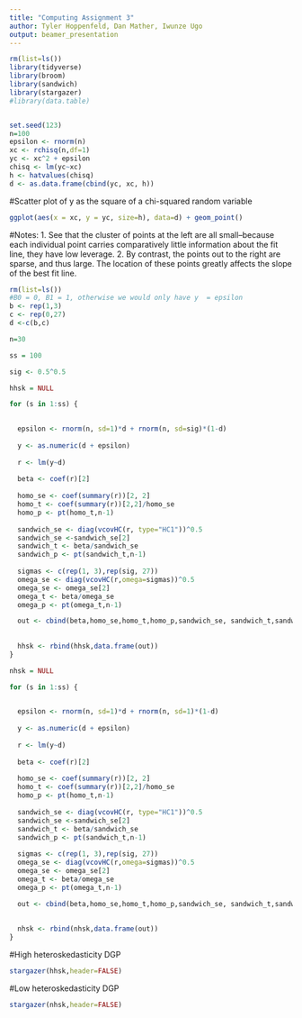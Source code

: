 ```yaml
---
title: "Computing Assignment 3"
author: Tyler Hoppenfeld, Dan Mather, Iwunze Ugo
output: beamer_presentation
---
```

```r

rm(list=ls())
library(tidyverse)
library(broom)
library(sandwich)
library(stargazer)
#library(data.table)


set.seed(123)
n=100
epsilon <- rnorm(n)
xc <- rchisq(n,df=1)
yc <- xc^2 + epsilon
chisq <- lm(yc~xc)
h <- hatvalues(chisq)
d <- as.data.frame(cbind(yc, xc, h))
```

#Scatter plot of y as the square of a chi-squared random variable
```r
ggplot(aes(x = xc, y = yc, size=h), data=d) + geom_point()

```

#Notes:
1. See that the cluster of points at the left are all small--because each individual point carries comparatively little information about the fit line, they have low leverage.
2. By contrast, the points out to the right are sparse, and thus large. The location of these points greatly affects the slope of the best fit line.

```r
rm(list=ls())
#B0 = 0, B1 = 1, otherwise we would only have y  = epsilon
b <- rep(1,3)
c <- rep(0,27)
d <-c(b,c)

n=30

ss = 100

sig <- 0.5^0.5

hhsk = NULL

for (s in 1:ss) {

  
  epsilon <- rnorm(n, sd=1)*d + rnorm(n, sd=sig)*(1-d) 
  
  y <- as.numeric(d + epsilon)
  
  r <- lm(y~d)
  
  beta <- coef(r)[2]
  
  homo_se <- coef(summary(r))[2, 2]
  homo_t <- coef(summary(r))[2,2]/homo_se
  homo_p <- pt(homo_t,n-1)
  
  sandwich_se <- diag(vcovHC(r, type="HC1"))^0.5
  sandwich_se <-sandwich_se[2]
  sandwich_t <- beta/sandwich_se
  sandwich_p <- pt(sandwich_t,n-1)
  
  sigmas <- c(rep(1, 3),rep(sig, 27))
  omega_se <- diag(vcovHC(r,omega=sigmas))^0.5
  omega_se <- omega_se[2]
  omega_t <- beta/omega_se
  omega_p <- pt(omega_t,n-1)

  out <- cbind(beta,homo_se,homo_t,homo_p,sandwich_se, sandwich_t,sandwich_p,omega_se,omega_t,omega_p)
  
  
  hhsk <- rbind(hhsk,data.frame(out))
}

nhsk = NULL

for (s in 1:ss) {

  
  epsilon <- rnorm(n, sd=1)*d + rnorm(n, sd=1)*(1-d) 
  
  y <- as.numeric(d + epsilon)
  
  r <- lm(y~d)
  
  beta <- coef(r)[2]
  
  homo_se <- coef(summary(r))[2, 2]
  homo_t <- coef(summary(r))[2,2]/homo_se
  homo_p <- pt(homo_t,n-1)
  
  sandwich_se <- diag(vcovHC(r, type="HC1"))^0.5
  sandwich_se <-sandwich_se[2]
  sandwich_t <- beta/sandwich_se
  sandwich_p <- pt(sandwich_t,n-1)
  
  sigmas <- c(rep(1, 3),rep(sig, 27))
  omega_se <- diag(vcovHC(r,omega=sigmas))^0.5
  omega_se <- omega_se[2]
  omega_t <- beta/omega_se
  omega_p <- pt(omega_t,n-1)

  out <- cbind(beta,homo_se,homo_t,homo_p,sandwich_se, sandwich_t,sandwich_p,omega_se,omega_t,omega_p)
  
  
  nhsk <- rbind(nhsk,data.frame(out))
}


```

#High heteroskedasticity DGP

```r

stargazer(hhsk,header=FALSE)

```

#Low heteroskedasticity DGP

```r
stargazer(nhsk,header=FALSE)
```